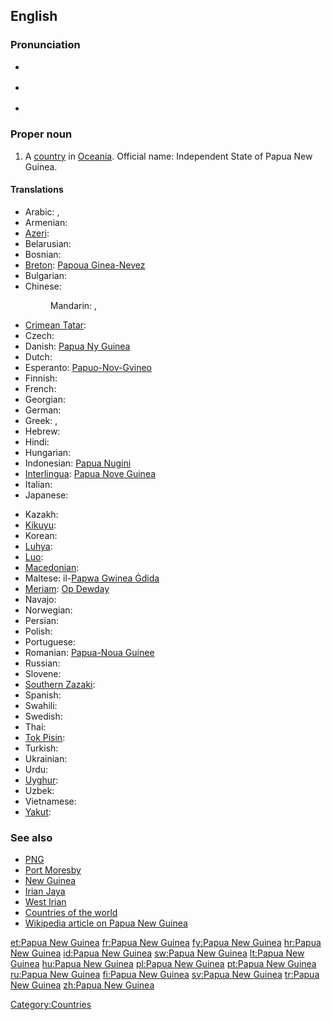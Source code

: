 {{wikipedia}}
==English==

===Pronunciation===
* {{a|UK}} {{IPA|/ˈpæ.puː.ə ˌnjuː ˈgɪ.ni/|/ˈpæ.pjuː.ə ˌnjuː ˈgɪ.ni/}}
* {{a|US}} {{IPA|/ˈpæ.pu.ə ˌnu ˈgɪ.ni/}}
* {{audio|en-us-Papua New Guinea.ogg|Audio (US)}}

===Proper noun===
{{en-proper noun|sg=[[Papua]] [[New Guinea]]}}

# A [[country]] in [[Oceania]]. Official name: Independent State of Papua New Guinea.

====Translations====
{{trans-top|country in Oceania}}
* Arabic: {{t|ar|بابوا غينيا الجديدة|f|tr=baabwa ghiniiya al-jadiida}},  {{t|ar|بابوا نيو غينيا|f|tr=baabwa nyuu ghiniiya}}
* Armenian: {{t-|hy|Պապուա Նոր Գվինեա|tr=Papua Nor Gvinea}}
* [[Azeri]]: {{t-|az|Papua Yeni Qvineya|xs=Azeri}}
* Belarusian: {{t|be|Папуа-Новая Гвінея|f|tr=Papuá-Nóvaja Hvinéja|xs=Belarusian}}
* Bosnian: {{t-|bs|Papua Nova Gvineja|f}}
* [[Breton]]: [[Papoua Ginea-Nevez]]
* Bulgarian: {{t|bg|Папуа Нова Гвинея|f|tr=Papúa Nóva Gvinéja}}
* Chinese:
*: Mandarin: {{t|cmn|巴布亞新幾內亞|sc=Hani}},  {{t|cmn|巴布亚新几内亚|tr=Bābùyǎ-Xīn-Jǐnèiyǎ|sc=Hani}}
* [[Crimean Tatar]]: {{tø|crh|Papua Yañı Gvineya}}
* Czech: {{t-|cs|Papua-Nová Guinea|f}}
* Danish: [[Papua Ny Guinea]]
* Dutch: {{t+|nl|Papoea-Nieuw-Guinea}}
* Esperanto: [[Papuo-Nov-Gvineo]]
* Finnish: {{t+|fi|Papua-Uusi-Guinea}}
* French: {{t+|fr|Papouasie-Nouvelle-Guinée|f}}
* Georgian: {{t|ka|პაპუა-ახალი გვინეა|tr=Papua-axali gvinea|sc=Geor|xs=Georgian}}
* German: {{t+|de|Papua-Neuguinea|n}}
* Greek: {{t|el|Παπουασία-Νέα Γουινέα|f|tr=Papouasía-Néa Gouinéa}},  {{t|el|Παπούα-Νέα Γουινέα|f|tr=Papoúa-Néa Gouinéa}}
* Hebrew: {{t|he|פפואה־גינאה החדשה|tr=Papu'a-Gine'a ha-Khadasha}}
* Hindi: {{t|hi|पापुआ न्यू गिनी|tr=pāpu'ā n'yū ginī|xs=Hindi}}
* Hungarian: {{t+|hu|Pápua Új-Guinea}}
* Indonesian: [[Papua Nugini]]
* [[Interlingua]]: [[Papua Nove Guinea]]
* Italian: {{t+|it|Papua Nuova Guinea}}
* Japanese: {{t-|ja|パプアニューギニア|tr=Papua-Nyūginia}}
{{trans-mid}}
* Kazakh: {{t|kk|Папуа-Ниугини|tr=Papua-Niugini|sc=Cyrl|xs=Kazakh}}
* [[Kikuyu]]: {{tø|ki|Papua}}
* Korean: {{t|ko|파푸아 뉴기니|tr=Papua Nyu Gini}}
* [[Luhya]]: {{tø|luy|Papua}}
* [[Luo]]: {{tø|luo|Papua}}
* [[Macedonian]]: {{t|mk|Папуа Нова Гвинеја|f|tr=Papúa Nóva Gvinéja}}
* Maltese: il-[[Papwa Gwinea Ġdida]]
* [[Meriam]]: [[Op Dewday]]
* Navajo: {{tø|nv|Páápowa Bigíní Ániidí}}
* Norwegian: {{t-|no|Papua Ny-Guinea}}
* Persian: {{t|fa|پاپوآ گینه نو|xs=Persian}}
* Polish: {{t+|pl|Papua-Nowa Gwinea}}
* Portuguese: {{t+|pt|Papua-Nova Guiné}}
* Romanian: [[Papua-Noua Guinee]] {{f}}
* Russian: {{t|ru|Папуа-Новая Гвинея|f|tr=Papuá-Nóvaja Gvinéja}}
* Slovene: {{t+|sl|Papua Nova Gvineja|f}}
* [[Southern Zazaki]]: {{tø|diq|Papua Ginea Newiye}}
* Spanish: {{t+|es|Papúa Nueva Guinea|f}}
* Swahili: {{t+|sw|Papua|xs=Swahili}}
* Swedish: {{t+|sv|Papua Nya Guinea}}
* Thai: {{t|th|ปาปัวนิวกินี|tr=bpaa-bpua-niw-gì-nee}}
* [[Tok Pisin]]: {{t-|tpi|Papua Niugini|xs=Tok Pisin}}
* Turkish: {{t+|tr|Papua Yeni Gine}}
* Ukrainian: {{t|uk|Папуа-Нова Гвінея|f|tr=Papuá-Nová Hvinéja|xs=Ukrainian}}
* Urdu: {{t|ur|پاپوا نیو گنی|xs=Urdu}}
* [[Uyghur]]: {{t|ug|پاپۇئا يېڭى گۋىنېيە|sc=ug-Arab|xs=Uyghur}}
* Uzbek: {{t|uz|Papua Yangi Gvineya|xs=Uzbek}}
* Vietnamese: {{t-|vi|Papua New Guinea|xs=Vietnamese}}
* [[Yakut]]: {{tø|sah|Папуа Саҥа Гуинея|tr=Papua Saŋa Guineja|sc=Cyrl}}
{{trans-bottom}}

===See also===
* [[PNG]]
* [[Port Moresby]]
* [[New Guinea]]
* [[Irian Jaya]]
* [[West Irian]]
* [[Appendix:Countries of the world|Countries of the world]]
* [[w:Papua New Guinea|Wikipedia article on Papua New Guinea]]

[[Category:Countries]]

[[et:Papua New Guinea]]
[[fr:Papua New Guinea]]
[[fy:Papua New Guinea]]
[[hr:Papua New Guinea]]
[[id:Papua New Guinea]]
[[sw:Papua New Guinea]]
[[lt:Papua New Guinea]]
[[hu:Papua New Guinea]]
[[pl:Papua New Guinea]]
[[pt:Papua New Guinea]]
[[ru:Papua New Guinea]]
[[fi:Papua New Guinea]]
[[sv:Papua New Guinea]]
[[tr:Papua New Guinea]]
[[zh:Papua New Guinea]]